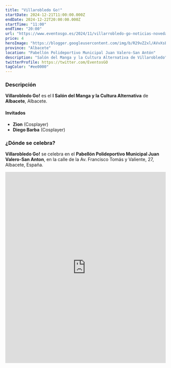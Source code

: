 ```yaml
---
title: "Villarobledo Go!"
startDate: 2024-12-21T11:00:00.000Z
endDate: 2024-12-22T20:00:00.000Z
startTime: "11:00" 
endTime: "20:00"
url: "https://www.eventosgo.es/2024/11/villarrobledo-go-noticias-novedades.html"
price: 4
heroImage: "https://blogger.googleusercontent.com/img/b/R29vZ2xl/AVvXsEgkUdg-jahvj3e42yttDHpeXRK5JB_FNuqimj5F4cd76_2_z2Ioku0bRu4zEm0sGTat66dwsfJTM3cpJidg6KiQCf7SK0994reg_vgdvQLwyhLJaTnsQPytqQ55oaoqMg71MDgT7eJZUnJlHtm5XRx_v8EAN56IOZktIO07NzOeAPERLPACnB-pN8Danl1F/s600/poster%20previo.jpg"
province: "Albacete"
location: "Pabellón Polideportivo Municipal Juan Valero-San Antón"
description: "Salón del Manga y la Cultura Alternativa de Villarobledo"
twitterProfile: https://twitter.com/EventosGO
tagColor: "#ee0000"
---
```


### Descripción

**Villarobledo Go!** es el **I Salón del Manga y la Cultura Alternativa** de **Albacete**, Albacete.

#### Invitados
+ **Zion** (Cosplayer)
+ **Diego Barba** (Cosplayer)

### ¿Dónde se celebra?

**Villarobledo Go!** se celebra en el **Pabellón Polideportivo Municipal Juan Valero-San Anton**, en la calle de la Av. Francisco Tomás y Valiente, 27, Albacete, España.

<iframe src="https://www.google.com/maps/embed?pb=!1m18!1m12!1m3!1d1274.0180635408692!2d-2.59157499452283!3d39.26441748943593!2m3!1f0!2f0!3f0!3m2!1i1024!2i768!4f13.1!3m3!1m2!1s0xd6887bb0c85ab47%3A0xdece693acc6692c7!2sPabell%C3%B3n%20Polideportivo%20Municipal%20%E2%80%9CJUAN%20VALERO-SAN%20ANT%C3%93N%E2%80%9D%20de%20Villarrobledo.!5e0!3m2!1ses!2ses!4v1734283522968!5m2!1ses!2ses" width="100%" height="600" style="border:0;" allowfullscreen="" loading="lazy" referrerpolicy="no-referrer-when-downgrade"></iframe>
